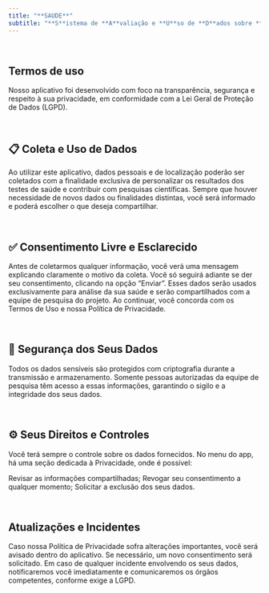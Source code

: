 ```yaml
---
title: "**SAUDE**"
subtitle: "**S**istema de **A**valiação e **U**so de **D**ados sobre **E**quilíbrio"
---
```


<br>

## **Termos de uso**

Nosso aplicativo foi desenvolvido com foco na transparência, segurança e respeito à sua privacidade, em conformidade com a Lei Geral de Proteção de Dados (LGPD).

<br>

## 📋 Coleta e Uso de Dados

Ao utilizar este aplicativo, dados pessoais e de localização poderão ser coletados com a finalidade exclusiva de personalizar os resultados dos testes de saúde e contribuir com pesquisas científicas. Sempre que houver necessidade de novos dados ou finalidades distintas, você será informado e poderá escolher o que deseja compartilhar.

<br>

## ✅ Consentimento Livre e Esclarecido

Antes de coletarmos qualquer informação, você verá uma mensagem explicando claramente o motivo da coleta. Você só seguirá adiante se der seu consentimento, clicando na opção "Enviar". Esses dados serão usados exclusivamente para análise da sua saúde e serão compartilhados com a equipe de pesquisa do projeto. Ao continuar, você concorda com os Termos de Uso e nossa Política de Privacidade.

<br>

## 🔐 Segurança dos Seus Dados

Todos os dados sensíveis são protegidos com criptografia durante a transmissão e armazenamento. Somente pessoas autorizadas da equipe de pesquisa têm acesso a essas informações, garantindo o sigilo e a integridade dos seus dados.

<br>

## ⚙️ Seus Direitos e Controles

Você terá sempre o controle sobre os dados fornecidos. No menu do app, há uma seção dedicada à Privacidade, onde é possível:

Revisar as informações compartilhadas;
Revogar seu consentimento a qualquer momento;
Solicitar a exclusão dos seus dados.

<br>

## Atualizações e Incidentes

Caso nossa Política de Privacidade sofra alterações importantes, você será avisado dentro do aplicativo. Se necessário, um novo consentimento será solicitado. Em caso de qualquer incidente envolvendo os seus dados, notificaremos você imediatamente e comunicaremos os órgãos competentes, conforme exige a LGPD.

<br>
